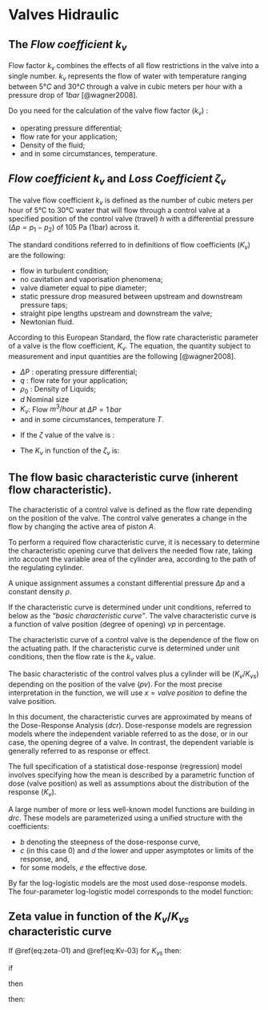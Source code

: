 # Valves Hidraulic {#HydraulicValves}

## The _Flow coefficient_ $k_{v}$ 

Flow factor $k_{v}$  combines the effects of all flow restrictions in the valve into a single number.
$k_{v}$ represents the flow of water with temperature ranging between $5°C$ and $30°C$ through a valve in cubic meters per hour with a pressure drop of $1 bar$ [@wagner2008].

Do you need for the calculation of the valve flow factor ($k_{v}$) : 

 - operating pressure differential; 
 - flow rate for your application; 
 - Density of the fluid; 
 - and in some circumstances, temperature. 

## _Flow coefficient_ $k_{v}$ and _Loss Coefficient_ $\zeta_{v}$ 

The valve flow coefficient $k_v$ is defined as the number of cubic meters per hour of 5°C to 30°C water that will flow through a control valve at a specified position of the control valve (travel) $h$ with a differential pressure ($\Delta p=p_1-p_2$) of 105 Pa (1bar) across it.

The standard conditions referred to in definitions of flow coefficients ($K_v$) are the following:

  - flow in turbulent condition;
  - no cavitation and vaporisation phenomena;
  - valve diameter equal to pipe diameter;
  - static pressure drop measured between upstream and downstream pressure taps;
  - straight pipe lengths upstream and downstream the valve;
  - Newtonian fluid.

According to this European Standard, the flow rate characteristic parameter of a valve is the flow coefficient, $K_v$. The equation, the quantity subject to measurement and input quantities are the following [@wagner2008].

\begin{equation} 
  K_v = q \cdot \sqrt{\frac {(\rho / \rho_{0})}{\Delta P}} 
  (\#eq:Kv-01)
\end{equation} 

 - $\Delta P$ : operating pressure differential; 
 - $q$ : flow rate for your application; 
 - $\rho_{0}$ : Density of Liquids; 
 - $d$ Nominal size 
 - $K_v$: Flow $m^3/hour$ at $\Delta P = 1 \, bar$    
 - and in some circumstances, temperature $T$. 


\begin{equation} 
  K_{v} = q \cdot \sqrt{\frac{1}{\Delta P }} = \frac{q}{\sqrt{\Delta P}}
  (\#eq:Kv-02)
\end{equation} 

 - If the $\zeta$ value of the valve is : 

\begin{equation}
  \zeta_{v} = {\frac{1}{626.3} \cdot  \bigg( {\frac{d^2}{{K_v}}}} \bigg)^2
  (\#eq:zeta-01)
\end{equation} 

  - The $K_{v}$ in function of the $\zeta_{v}$ is:
  
\begin{equation}
  K_v = \frac{d^2}{\sqrt{626.3}} \cdot \frac{1}{\sqrt{\zeta}}
  (\#eq:Kv-03)  
\end{equation} 

## The flow basic characteristic curve (inherent flow characteristic).

The characteristic of a control valve is defined as the flow rate depending on the position of the valve. The control valve generates a change in the flow by changing the active area of piston $A$. 

To perform a required flow characteristic curve, it is necessary to determine the characteristic opening curve that delivers the needed flow rate, taking into account the variable area of the cylinder area, according to the path of the regulating cylinder.

A unique assignment assumes a constant differential pressure $\Delta p$ and a constant density $\rho$.

If the characteristic curve is determined under unit conditions, referred to below as the *"basic characteristic curve"*. The valve characteristic curve is a function of valve position (degree of opening) $vp$ in percentage. 

The characteristic curve of a control valve is the dependence of the flow on the actuating path. If the characteristic curve is determined under unit conditions, then the flow rate is the $k_v$ value. 

The basic characteristic of the control valves plus a cylinder  will be ($K_v/K_{vs}$) depending on the position of the valve ($pv$). For the most precise interpretation in the function, we will use $x = valve \; position$ to define the valve position.

\begin{equation}
  K_v/K_{vs} = f(x, (b, d, e))
  (\#eq:characteristic-curve)  
\end{equation} 

In this document, the characteristic curves are approximated by means of the  Dose-Response Analysis ($dcr$).  Dose-response models are regression models where the independent variable referred to as the dose, or in our case, the opening degree of a valve. In contrast, the dependent variable is generally referred to as response or effect. 

The full specification of a statistical dose-response (regression) model involves specifying how the mean is described by a parametric function of dose (valve position) as well as assumptions about the distribution of the response ($K_v$).

A large number of more or less well-known model functions are building in $drc$.  These models are parameterized using a unified structure with the coefficients: 

  - $b$ denoting the steepness of the dose-response curve, 
  - $c$ (in this case 0) and $d$ the lower and upper asymptotes or limits of the response, and, 
  - for some models, $e$ the effective dose. 

By far the log-logistic models are the most used dose-response models. The four-parameter log-logistic model corresponds to the model function:

\begin{equation}
  f(x, (b, d, e)) =  \frac{d}{1 + \exp( b \cdot (\log{x} - \log{e}))}
  (\#eq:Dose-response-model)  
\end{equation} 

## Zeta value in function of the $K_v/K_{vs}$ characteristic curve

If \@ref(eq:zeta-01) and \@ref(eq:Kv-03) for $K_{vs}$ then:


\begin{equation}
  \zeta_{v} = {\frac{1}{626.3} \cdot  \bigg( {\frac{d^2}{{K_v}}}} \bigg)^2 \: ; \: 
  K_{v} = \frac{d^2}{\sqrt{626.3}} \cdot \frac{1}{\sqrt{\zeta_{v}}}
\end{equation} 

if

\begin{equation}
  K_{v} = f(x, (b, d, e)) \cdot K_{vs} \\ K_{v} = f(x, (b, d, e)) \cdot  \frac{d^2}{\sqrt{626.3}} \cdot     \frac{1}{\sqrt{\zeta_{vs}}}
\end{equation} 

then

\begin{equation}
  \frac{1}{K_{v}^2} = \frac{\zeta_{vs}}{[f(x, (b, d, e))]^2} \cdot \frac{626.3}{d^4} \\
  {\frac{1}{626.3} \cdot  \bigg( {\frac{d^2}{{K_v}}}} \bigg)^2 = \frac{\zeta_{vs}}{[f(vp\%)]^2}
\end{equation} 

then:

\begin{equation}
  \zeta_{v} = \frac{\zeta_{vs}}{[f(x, (b, d, e))]^2}
  (\#eq:zeta-02)
\end{equation} 
